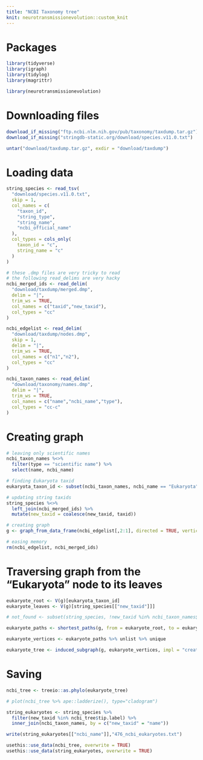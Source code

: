 ```yaml
---
title: "NCBI Taxonomy tree"
knit: neurotransmissionevolution::custom_knit
---
```

# Packages
```r
library(tidyverse)
library(igraph)
library(tidylog)
library(magrittr)

library(neurotransmissionevolution)
```

# Downloading files
```r
download_if_missing("ftp.ncbi.nlm.nih.gov/pub/taxonomy/taxdump.tar.gz")
download_if_missing("stringdb-static.org/download/species.v11.0.txt")

untar("download/taxdump.tar.gz", exdir = "download/taxdump")
```

# Loading data
```r
string_species <- read_tsv(
  "download/species.v11.0.txt",
  skip = 1,
  col_names = c(
    "taxon_id",
    "string_type",
    "string_name",
    "ncbi_official_name"
  ),
  col_types = cols_only(
    taxon_id = "c",
    string_name = "c"
  )
)

# these .dmp files are very tricky to read
# the following read_delims are very hacky
ncbi_merged_ids <- read_delim(
  "download/taxdump/merged.dmp",
  delim = "|",
  trim_ws = TRUE,
  col_names = c("taxid","new_taxid"),
  col_types = "cc"
)

ncbi_edgelist <- read_delim(
  "download/taxdump/nodes.dmp",
  skip = 1,
  delim = "|",
  trim_ws = TRUE,
  col_names = c("n1","n2"),
  col_types = "cc"
)

ncbi_taxon_names <- read_delim(
  "download/taxonomy/names.dmp",
  delim = "|",
  trim_ws = TRUE,
  col_names = c("name","ncbi_name","type"),
  col_types = "cc-c"
)
```

# Creating graph
```r
# leaving only scientific names
ncbi_taxon_names %<>%
  filter(type == "scientific name") %>%
  select(name, ncbi_name)

# finding Eukaryota taxid
eukaryota_taxon_id <- subset(ncbi_taxon_names, ncbi_name == "Eukaryota", "name", drop = TRUE)

# updating string taxids
string_species %<>%
  left_join(ncbi_merged_ids) %>%
  mutate(new_taxid = coalesce(new_taxid, taxid))

# creating graph
g <- graph_from_data_frame(ncbi_edgelist[,2:1], directed = TRUE, vertices = ncbi_taxon_names)

# easing memory
rm(ncbi_edgelist, ncbi_merged_ids)
```

# Traversing graph from the "Eukaryota" node to its leaves
```r
eukaryote_root <- V(g)[eukaryota_taxon_id]
eukaryote_leaves <- V(g)[string_species[["new_taxid"]]]

# not_found <- subset(string_species, !new_taxid %in% ncbi_taxon_names$name)

eukaryote_paths <- shortest_paths(g, from = eukaryote_root, to = eukaryote_leaves, mode = "out")$vpath

eukaryote_vertices <- eukaryote_paths %>% unlist %>% unique

eukaryote_tree <- induced_subgraph(g, eukaryote_vertices, impl = "create_from_scratch")
```

# Saving
```r
ncbi_tree <- treeio::as.phylo(eukaryote_tree)

# plot(ncbi_tree %>% ape::ladderize(), type="cladogram")

string_eukaryotes <- string_species %>%
  filter(new_taxid %in% ncbi_tree$tip.label) %>%
  inner_join(ncbi_taxon_names, by = c("new_taxid" = "name"))

write(string_eukaryotes[["ncbi_name"]],"476_ncbi_eukaryotes.txt")

usethis::use_data(ncbi_tree, overwrite = TRUE)
usethis::use_data(string_eukaryotes, overwrite = TRUE)
```
